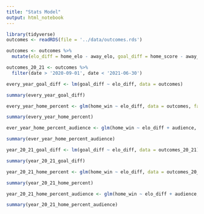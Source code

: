 ```yaml
---
title: "Stats Model"
output: html_notebook
---
```


```r
library(tidyverse)
outcomes <- readRDS(file = '../data/outcomes.rds')
```

```r
outcomes <- outcomes %>% 
  mutate(elo_diff = home_elo - away_elo, goal_diff = home_score - away_score, audience = if_else(Attendance == 0, 1, 0))

outcomes_20_21 <- outcomes %>% 
  filter(date > '2020-09-01', date < '2021-06-30')
```

```r
every_year_goal_diff <- lm(goal_diff ~ elo_diff, data = outcomes)

summary(every_year_goal_diff)
```

```r
every_year_home_percent <- glm(home_win ~ elo_diff, data = outcomes, family = 'binomial')

summary(every_year_home_percent)
```
```r
ever_year_home_percent_audience <- glm(home_win ~ elo_diff + audience, data = outcomes, family = 'binomial')

summary(ever_year_home_percent_audience)
```

```r
year_20_21_goal_diff <- lm(goal_diff ~ elo_diff, data = outcomes_20_21)

summary(year_20_21_goal_diff)
```

```r
year_20_21_home_percent <- glm(home_win ~ elo_diff, data = outcomes_20_21, family = 'binomial')

summary(year_20_21_home_percent)
```

```r
year_20_21_home_percent_audience <- glm(home_win ~ elo_diff + audience, data = outcomes_20_21, family = 'binomial')

summary(year_20_21_home_percent_audience)
```

